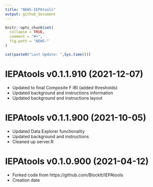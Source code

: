 ```yaml
---
title: "NEWS-IEPAtools"
output: github_document
---
```


<!-- NEWS.md is generated from NEWS.Rmd. Please edit that file -->

```r
knitr::opts_chunk$set(
  collapse = TRUE,
  comment = "#>",
  fig.path = "NEWS-"
)
```

```r
cat(paste0("Last Update: ",Sys.time()))
```

IEPAtools v0.1.1.910 (2021-12-07)
================

* Updated to final Composite F IBI (added thresholds)
* Updated background and instructions information
* Updated background and instructions layout

IEPAtools v0.1.1.900 (2021-10-05)
================

* Updated Data Explorer functionality
* Updated background and instructions
* Cleaned up server.R

IEPAtools v0.1.0.900 (2021-04-12)
================

* Forked code from https://github.com/Blocktt/IEPAtools
* Creation date
